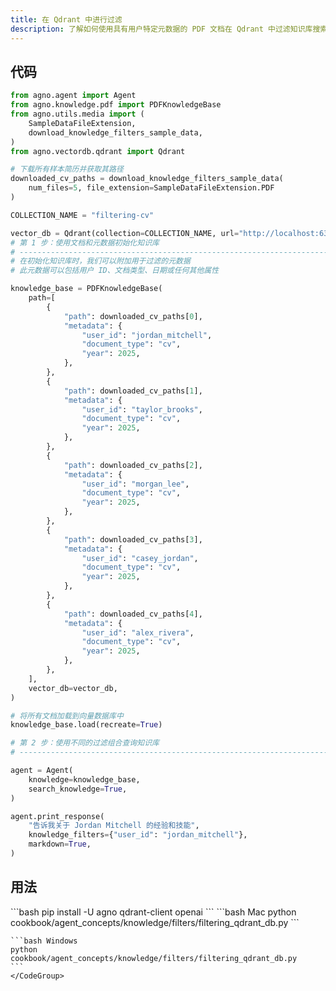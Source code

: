 ```yaml
---
title: 在 Qdrant 中进行过滤
description: 了解如何使用具有用户特定元数据的 PDF 文档在 Qdrant 中过滤知识库搜索。
---
```


## 代码

```python
from agno.agent import Agent
from agno.knowledge.pdf import PDFKnowledgeBase
from agno.utils.media import (
    SampleDataFileExtension,
    download_knowledge_filters_sample_data,
)
from agno.vectordb.qdrant import Qdrant

# 下载所有样本简历并获取其路径
downloaded_cv_paths = download_knowledge_filters_sample_data(
    num_files=5, file_extension=SampleDataFileExtension.PDF
)

COLLECTION_NAME = "filtering-cv"

vector_db = Qdrant(collection=COLLECTION_NAME, url="http://localhost:6333")
# 第 1 步：使用文档和元数据初始化知识库
# ------------------------------------------------------------------------------
# 在初始化知识库时，我们可以附加用于过滤的元数据
# 此元数据可以包括用户 ID、文档类型、日期或任何其他属性

knowledge_base = PDFKnowledgeBase(
    path=[
        {
            "path": downloaded_cv_paths[0],
            "metadata": {
                "user_id": "jordan_mitchell",
                "document_type": "cv",
                "year": 2025,
            },
        },
        {
            "path": downloaded_cv_paths[1],
            "metadata": {
                "user_id": "taylor_brooks",
                "document_type": "cv",
                "year": 2025,
            },
        },
        {
            "path": downloaded_cv_paths[2],
            "metadata": {
                "user_id": "morgan_lee",
                "document_type": "cv",
                "year": 2025,
            },
        },
        {
            "path": downloaded_cv_paths[3],
            "metadata": {
                "user_id": "casey_jordan",
                "document_type": "cv",
                "year": 2025,
            },
        },
        {
            "path": downloaded_cv_paths[4],
            "metadata": {
                "user_id": "alex_rivera",
                "document_type": "cv",
                "year": 2025,
            },
        },
    ],
    vector_db=vector_db,
)

# 将所有文档加载到向量数据库中
knowledge_base.load(recreate=True)

# 第 2 步：使用不同的过滤组合查询知识库
# ------------------------------------------------------------------------------

agent = Agent(
    knowledge=knowledge_base,
    search_knowledge=True,
)

agent.print_response(
    "告诉我关于 Jordan Mitchell 的经验和技能",
    knowledge_filters={"user_id": "jordan_mitchell"},
    markdown=True,
)
```

## 用法

<Steps>
  <Step title="安装库">
    ```bash
    pip install -U agno qdrant-client openai
    ```
  </Step>

  <Step title="运行示例">
    <CodeGroup>
    ```bash Mac
    python cookbook/agent_concepts/knowledge/filters/filtering_qdrant_db.py
    ```

    ```bash Windows
    python cookbook/agent_concepts/knowledge/filters/filtering_qdrant_db.py
    ```
    </CodeGroup>
  </Step>
</Steps>